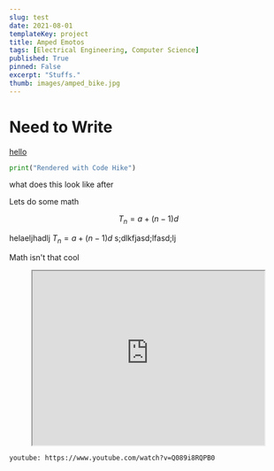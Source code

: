 ```yaml
---
slug: test
date: 2021-08-01
templateKey: project
title: Amped Emotos
tags: [Electrical Engineering, Computer Science]
published: True
pinned: False
excerpt: "Stuffs."
thumb: images/amped_bike.jpg
---
```


# Need to Write

[hello](https://www.youtube.com/)

```python
print("Rendered with Code Hike")
```

what does this look like after

Lets do some math

$$
T_n = a + (n-1)d
$$

helaeljhadlj $T_n = a + (n-1)d$ s;dlkfjasd;lfasd;lj

Math isn't that cool

<p align="center">
  <iframe
    width="420"
    height="315"
    src="https://www.youtube.com/embed/tgbNymZ7vqY"
  ></iframe>
</p>

`youtube: https://www.youtube.com/watch?v=Q089i8RQPB0`
